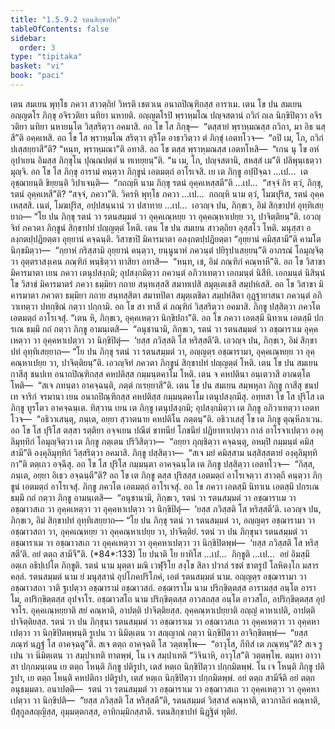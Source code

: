```yaml
---
title: "1.5.9.2 รตนสิกฺขาปท"
tableOfContents: false
sidebar:
  order: 3
type: "tipitaka"
basket: "vi"
book: "paci"
---
```



<DynamicBreadcrumb />

<Division number="502" book="paci">

<Paragraph number="1476" book="paci">
เตน สมเยน พุทฺโธ ภควา สาวตฺถิยํ วิหรติ เชตวเน อนาถปิณฺฑิกสฺส อาราเม. เตน โข ปน สมเยน อญฺญตโร ภิกฺขุ อจิรวติยา นทิยา นหายติ. อญฺญตโรปิ พฺราหฺมโณ ปญฺจสตานํ ถวิกํ ถเล นิกฺขิปิตฺวา อจิรวติยา นทิยา นหายนฺโต วิสฺสริตฺวา อคมาสิ. อถ โข โส ภิกฺขุ—  “ตสฺสายํ พฺราหฺมณสฺส ถวิกา, มา อิธ นสฺสี”ติ อคฺคเหสิ. อถ โข โส พฺราหฺมโณ สริตฺวา ตุริโต อาธาวิตฺวา ตํ ภิกฺขุํ เอตทโวจ—  “อปิ เม, โภ, ถวิกํ ปเสฺสยฺยาสี”ติ? “หนฺท, พฺราหฺมณา”ติ อทาสิ. อถ โข ตสฺส พฺราหฺมณสฺส เอตทโหสิ—  “เกน นุ โข อหํ อุปาเยน อิมสฺส ภิกฺขุโน ปุณฺณปตฺตํ น ทเทยฺยนฺ”ติ. “น เม, โภ, ปญฺจสตานิ, สหสฺสํ เม”ติ ปลิพุนฺเธตฺวา มุญฺจิ.
</Paragraph>

<Paragraph number="1477" book="paci">
อถ โข โส ภิกฺขุ อารามํ คนฺตฺวา ภิกฺขูนํ เอตมตฺถํ อาโรเจสิ. เย เต ภิกฺขู อปฺปิจฺฉา …เป…  เต อุชฺฌายนฺติ ขิยฺยนฺติ วิปาเจนฺติ—  “กถญฺหิ นาม ภิกฺขุ รตนํ อุคฺคเหสฺสตี”ติ …เป…  “สจฺจํ กิร ตฺวํ, ภิกฺขุ, รตนํ อุคฺคเหสี”ติ? “สจฺจํ, ภควา”ติ. วิครหิ พุทฺโธ ภควา …เป…  กถญฺหิ นาม ตฺวํ, โมฆปุริส, รตนํ อุคฺคเหสฺสสิ. เนตํ, โมฆปุริส, อปฺปสนฺนานํ วา ปสาทาย …เป…  เอวญฺจ ปน, ภิกฺขเว, อิมํ สิกฺขาปทํ อุทฺทิเสยฺยาถ—
</Paragraph>

<Paragraph number="1478" book="paci">
<Emphasis>“โย ปน ภิกฺขุ รตนํ วา รตนสมฺมตํ วา อุคฺคเณฺหยฺย วา อุคฺคณฺหาเปยฺย วา, ปาจิตฺติยนฺ”</Emphasis>ติ.
</Paragraph>

<Paragraph number="1479" book="paci">
เอวญฺจิทํ ภควตา ภิกฺขูนํ สิกฺขาปทํ ปญฺญตฺตํ โหติ.
</Paragraph>

</Division>
<Division number="503" book="paci">

<Paragraph number="1480" book="paci">
เตน โข ปน สมเยน สาวตฺถิยา อุสฺสโว โหติ. มนุสฺสา อลงฺกตปฺปฏิยตฺตา อุยฺยานํ คจฺฉนฺติ. วิสาขาปิ มิคารมาตา อลงฺกตปฺปฏิยตฺตา “อุยฺยานํ คมิสฺสามี”ติ คามโต นิกฺขมิตฺวา—  “กฺยาหํ กริสฺสามิ อุยฺยานํ คนฺตฺวา, ยนฺนูนาหํ ภควนฺตํ ปยิรุปาเสยฺยนฺ”ติ อาภรณํ โอมุญฺจิตฺวา อุตฺตราสงฺเคน ภณฺฑิกํ พนฺธิตฺวา ทาสิยา อทาสิ—  “หนฺท, เช, อิมํ ภณฺฑิกํ คณฺหาหี”ติ. อถ โข วิสาขา มิคารมาตา เยน ภควา เตนุปสงฺกมิ; อุปสงฺกมิตฺวา ภควนฺตํ อภิวาเทตฺวา เอกมนฺตํ นิสีทิ. เอกมนฺตํ นิสินฺนํ โข วิสาขํ มิคารมาตรํ ภควา ธมฺมิยา กถาย สนฺทเสฺสสิ สมาทเปสิ สมุตฺเตเชสิ สมฺปหํเสสิ. อถ โข วิสาขา มิคารมาตา ภควตา ธมฺมิยา กถาย สนฺทสฺสิตา สมาทปิตา สมุตฺเตชิตา สมฺปหํสิตา อุฏฺฐายาสนา ภควนฺตํ อภิวาเทตฺวา ปทกฺขิณํ กตฺวา ปกฺกามิ. อถ โข สา ทาสี ตํ ภณฺฑิกํ วิสฺสริตฺวา อคมาสิ. ภิกฺขู ปสฺสิตฺวา ภควโต เอตมตฺถํ อาโรเจสุํ. “เตน หิ, ภิกฺขเว, อุคฺคเหตฺวา นิกฺขิปถา”ติ. อถ โข ภควา เอตสฺมึ นิทาเน เอตสฺมึ ปกรเณ ธมฺมึ กถํ กตฺวา ภิกฺขู อามนฺเตสิ—  “อนุชานามิ, ภิกฺขเว, รตนํ วา รตนสมฺมตํ วา อชฺฌาราเม อุคฺคเหตฺวา วา อุคฺคหาเปตฺวา วา นิกฺขิปิตุํ—  ‘ยสฺส ภวิสฺสติ โส หริสฺสตี’ติ. เอวญฺจ ปน, ภิกฺขเว, อิมํ สิกฺขาปทํ อุทฺทิเสยฺยาถ—
</Paragraph>

<Paragraph number="1481" book="paci">
<Emphasis>“โย ปน ภิกฺขุ รตนํ วา รตนสมฺมตํ วา, อญฺญตฺร อชฺฌารามา, อุคฺคเณฺหยฺย วา อุคฺคณฺหาเปยฺย วา, ปาจิตฺติยนฺ”</Emphasis>ติ.
</Paragraph>

<Paragraph number="1482" book="paci">
เอวญฺจิทํ ภควตา ภิกฺขูนํ สิกฺขาปทํ ปญฺญตฺตํ โหติ.
</Paragraph>

</Division>
<Division number="504" book="paci">

<Paragraph number="1483" book="paci">
เตน โข ปน สมเยน กาสีสุ ชนปเท อนาถปิณฺฑิกสฺส คหปติสฺส กมฺมนฺตคาโม โหติ. เตน จ คหปตินา อนฺเตวาสี อาณตฺโต โหติ—  “สเจ ภทนฺตา อาคจฺฉนฺติ, ภตฺตํ กเรยฺยาสี”ติ. เตน โข ปน สมเยน สมฺพหุลา ภิกฺขู กาสีสุ ชนปเท จาริกํ จรมานา เยน อนาถปิณฺฑิกสฺส คหปติสฺส กมฺมนฺตคาโม เตนุปสงฺกมึสุ. อทฺทสา โข โส ปุริโส เต ภิกฺขู ทูรโตว อาคจฺฉนฺเต. ทิสฺวาน เยน เต ภิกฺขู เตนุปสงฺกมิ; อุปสงฺกมิตฺวา เต ภิกฺขู อภิวาเทตฺวา เอตทโวจ—  “อธิวาเสนฺตุ, ภนฺเต, อยฺยา สฺวาตนาย คหปติโน ภตฺตนฺ”ติ. อธิวาเสสุํ โข เต ภิกฺขู ตุณฺหีภาเวน. อถ โข โส ปุริโส ตสฺสา รตฺติยา อจฺจเยน ปณีตํ ขาทนียํ โภชนียํ ปฏิยาทาเปตฺวา กาลํ อาโรจาเปตฺวา องฺคุลิมุทฺทิกํ โอมุญฺจิตฺวา เต ภิกฺขู ภตฺเตน ปริวิสิตฺวา—  “อยฺยา ภุญฺชิตฺวา คจฺฉนฺตุ, อหมฺปิ กมฺมนฺตํ คมิสฺสามี”ติ องฺคุลิมุทฺทิกํ วิสฺสริตฺวา อคมาสิ. ภิกฺขู ปสฺสิตฺวา—  “สเจ มยํ คมิสฺสาม นสฺสิสฺสตายํ องฺคุลิมุทฺทิกา”ติ ตตฺเถว อจฺฉึสุ. อถ โข โส ปุริโส กมฺมนฺตา อาคจฺฉนฺโต เต ภิกฺขู ปสฺสิตฺวา เอตทโวจ—  “กิสฺส, ภนฺเต, อยฺยา อิเธว อจฺฉนฺตี”ติ? อถ โข เต ภิกฺขู ตสฺส ปุริสสฺส เอตมตฺถํ อาโรเจตฺวา สาวตฺถึ คนฺตฺวา ภิกฺขูนํ เอตมตฺถํ อาโรเจสุํ. ภิกฺขู ภควโต เอตมตฺถํ อาโรเจสุํ.
</Paragraph>

<Paragraph number="1484" book="paci">
อถ โข ภควา เอตสฺมึ นิทาเน เอตสฺมึ ปกรเณ ธมฺมึ กถํ กตฺวา ภิกฺขู อามนฺเตสิ—  “อนุชานามิ, ภิกฺขเว, รตนํ วา รตนสมฺมตํ วา อชฺฌาราเม วา อชฺฌาวสเถ วา อุคฺคเหตฺวา วา อุคฺคหาเปตฺวา วา นิกฺขิปิตุํ—  ‘ยสฺส ภวิสฺสติ โส หริสฺสตี’ติ. เอวญฺจ ปน, ภิกฺขเว, อิมํ สิกฺขาปทํ อุทฺทิเสยฺยาถ—
</Paragraph>

</Division>
<Division number="505" book="paci">

<Paragraph number="1485" book="paci">
<Emphasis>“โย ปน ภิกฺขุ รตนํ วา รตนสมฺมตํ วา, อญฺญตฺร อชฺฌารามา วา อชฺฌาวสถา วา, อุคฺคเณฺหยฺย วา อุคฺคณฺหาเปยฺย วา, ปาจิตฺติยํ. รตนํ วา ปน ภิกฺขุนา รตนสมฺมตํ วา อชฺฌาราเม วา อชฺฌาวสเถ วา อุคฺคเหตฺวา วา อุคฺคหาเปตฺวา วา นิกฺขิปิตพฺพํ—  ‘ยสฺส ภวิสฺสติ โส หริสฺสตี’ติ. อยํ ตตฺถ สามีจี”</Emphasis>ติ. (*84*:<Emphasis>133</Emphasis>)
</Paragraph>

</Division>
<Division number="506" book="paci">

<Paragraph number="1486" book="paci">
<Emphasis>โย ปนา</Emphasis>ติ โย ยาทิโส …เป…  <Emphasis>ภิกฺขู</Emphasis>ติ …เป…  อยํ อิมสฺมึ อตฺเถ อธิปฺเปโต ภิกฺขูติ.
</Paragraph>

<Paragraph number="1487" book="paci">
<Emphasis>รตนํ</Emphasis> นาม มุตฺตา มณิ เวฬุริโย สงฺโข สิลา ปวาลํ รชตํ ชาตรูปํ โลหิตงฺโก มสารคลฺลํ.
</Paragraph>

<Paragraph number="1488" book="paci">
<Emphasis>รตนสมฺมตํ</Emphasis> นาม ยํ มนุสฺสานํ อุปโภคปริโภคํ, เอตํ รตนสมฺมตํ นาม.
</Paragraph>

<Paragraph number="1489" book="paci">
<Emphasis>อญฺญตฺร อชฺฌารามา วา อชฺฌาวสถา วา</Emphasis>ติ ฐเปตฺวา อชฺฌารามํ อชฺฌาวสถํ.
</Paragraph>

<Paragraph number="1490" book="paci">
<Emphasis>อชฺฌาราโม</Emphasis> นาม ปริกฺขิตฺตสฺส อารามสฺส อนฺโต อาราโม, อปริกฺขิตฺตสฺส อุปจาโร.
</Paragraph>

<Paragraph number="1491" book="paci">
<Emphasis>อชฺฌาวสโถ</Emphasis> นาม ปริกฺขิตฺตสฺส อาวสถสฺส อนฺโต อาวสโถ, อปริกฺขิตฺตสฺส อุปจาโร.
</Paragraph>

<Paragraph number="1492" book="paci">
<Emphasis>อุคฺคเณฺหยฺยา</Emphasis>ติ สยํ คณฺหาติ, อาปตฺติ ปาจิตฺติยสฺส.
</Paragraph>

<Paragraph number="1493" book="paci">
<Emphasis>อุคฺคณฺหาเปยฺยา</Emphasis>ติ อญฺญํ คาหาเปติ, อาปตฺติ ปาจิตฺติยสฺส.
</Paragraph>

<Paragraph number="1494" book="paci">
<Emphasis>รตนํ วา ปน ภิกฺขุนา รตนสมฺมตํ วา อชฺฌาราเม วา อชฺฌาวสเถ วา อุคฺคเหตฺวา วา อุคฺคหาเปตฺวา วา นิกฺขิปิตพฺพนฺ</Emphasis>ติ รูเปน วา นิมิตฺเตน วา สญฺญาณํ กตฺวา นิกฺขิปิตฺวา อาจิกฺขิตพฺพํ—  “ยสฺส ภณฺฑํ นฏฺฐํ โส อาคจฺฉตู”ติ. สเจ ตตฺถ อาคจฺฉติ โส วตฺตพฺโพ—  “อาวุโส, กีทิสํ เต ภณฺฑนฺ”ติ? สเจ รูเปน วา นิมิตฺเตน วา สมฺปาเทติ ทาตพฺพํ, โน เจ สมฺปาเทติ “วิจินาหิ, อาวุโส”ติ วตฺตพฺโพ. ตมฺหา อาวาสา ปกฺกมนฺเตน เย ตตฺถ โหนฺติ ภิกฺขู ปติรูปา, เตสํ หตฺเถ นิกฺขิปิตฺวา ปกฺกมิตพฺพํ. โน เจ โหนฺติ ภิกฺขู ปติรูปา, เย ตตฺถ โหนฺติ คหปติกา ปติรูปา, เตสํ หตฺเถ นิกฺขิปิตฺวา ปกฺกมิตพฺพํ.
</Paragraph>

<Paragraph number="1495" book="paci">
<Emphasis>อยํ ตตฺถ สามีจี</Emphasis>ติ อยํ ตตฺถ อนุธมฺมตา.
</Paragraph>

</Division>
<Division number="507" book="paci">

<Paragraph number="1496" book="paci">
อนาปตฺติ—  รตนํ วา รตนสมฺมตํ วา อชฺฌาราเม วา อชฺฌาวสเถ วา อุคฺคเหตฺวา วา อุคฺคหาเปตฺวา วา นิกฺขิปติ—  “ยสฺส ภวิสฺสติ โส หริสฺสตี”ติ, รตนสมฺมตํ วิสฺสาสํ คณฺหาติ, ตาวกาลิกํ คณฺหาติ, ปํสุกูลสญฺญิสฺส, อุมฺมตฺตกสฺส, อาทิกมฺมิกสฺสาติ.

</Paragraph>
</Division>

<Paragraph number="1497" type="center" book="paci">
รตนสิกฺขาปทํ นิฏฺฐิตํ ทุติยํ.
</Paragraph>